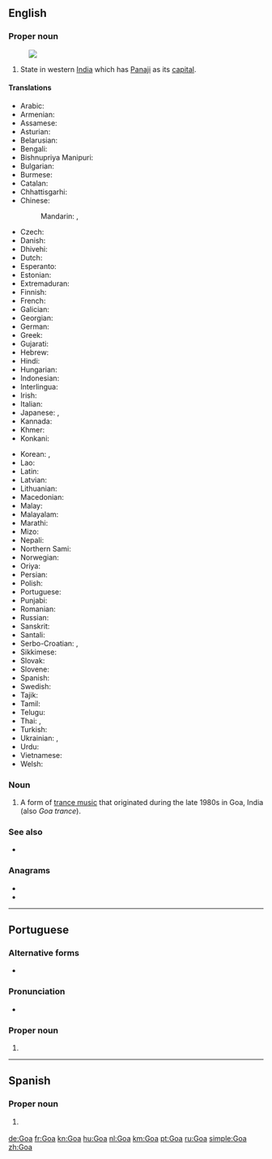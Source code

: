 {{also|goa|Gôa|goá|góa|Goα}}
==English==
{{wikipedia}}

===Proper noun===
{{en-proper noun}}
[[Image:Goa in India (disputed hatched).svg|thumb|]]

# State in western [[India]] which has [[Panaji]] as its [[capital]].

====Translations====
{{trans-top|state in western India}}
* Arabic: {{t|ar|غْوَا|m}}
* Armenian: {{t|hy|Գոա}}
* Assamese: {{t|as|গোৱা|sc=Beng}}
* Asturian: {{t|ast|Goa|f}}
* Belarusian: {{t|be|Го́а|m}}
* Bengali: {{t|bn|গোয়া|sc=Beng}}
* Bishnupriya Manipuri: {{t|bpy|গৱা|sc=Beng}}
* Bulgarian: {{t|bg|Го́а|f}}
* Burmese: {{t-needed|my}}
* Catalan: {{t|ca|Goa}}
* Chhattisgarhi: {{t-needed|hne}}
* Chinese:
*: Mandarin: {{t|cmn|果阿邦|tr=Guǒ'ā-bāng|sc=Hani}}, {{t+|cmn|果阿|tr=Guǒ'ā|sc=Hani}}
* Czech: {{t|cs|Goa|f}}
* Danish: {{t|da|Goa}}
* Dhivehi: {{t|dv|ގޯވާ|sc=Thaa}}
* Dutch: {{t+|nl|Goa}}
* Esperanto: {{t|eo|Goao}}
* Estonian: {{t|et|Goa}}
* Extremaduran: {{t|ext|Goa}}
* Finnish: {{t|fi|Goa}}
* French: {{t+|fr|Goa}}
* Galician: {{t|gl|Goa}}
* Georgian: {{t|ka|გოა}}
* German: {{t+|de|Goa}}
* Greek: {{t+|el|Γκόα}}
* Gujarati: {{t|gu|ગોઆ|tr=goā|sc=Gujr}}
* Hebrew: {{t|he|גואה}}
* Hindi: {{t+|hi|गोआ|tr=go'ā}}
* Hungarian: {{t+|hu|Goa}}
* Indonesian: {{t|id|Goa}}
* Interlingua: {{t|ia|Goa}}
* Irish: {{t|ga|Goa|m}}
* Italian: {{t|it|Goa}}
* Japanese: {{t|ja|ゴア州|tr=Goa-shū}}, {{t|ja|ゴア|tr=Goa}}
* Kannada: {{t+|kn|ಗೋವ|sc=Knda}}
* Khmer: {{t-needed|km}}
* Konkani: {{t|kok|गोंय}}
{{trans-mid}}
* Korean: {{t|ko|고아 주|tr=Goa ju|sc=Hang}}, {{t+|ko|고아|tr=Goa|sc=Hang}}
* Lao: {{t-needed|lo}}
* Latin: {{t|la|Goa}}
* Latvian: {{t|lv|Goa}}
* Lithuanian: {{t|lt|Goa}}
* Macedonian: {{t|mk|Гоа|f}}
* Malay: {{t|ms|Goa}}
* Malayalam: {{t|ml|ഗോവ|sc=Mlym}}
* Marathi: {{t|mr|गोवा|sc=Deva}}
* Mizo: {{t-needed|lus}}
* Nepali: {{t|ne|गोआ|tr=goā|sc=Deva}}
* Northern Sami: {{t|se|Goa}}
* Norwegian: {{t|no|Goa}}
* Oriya: {{t+|or|ଗୋଆ|tr=gōā|sc=Orya}}
* Persian: {{t+|fa|گوا}}
* Polish: {{t|pl|Goa}}
* Portuguese: {{t+|pt|Goa}}
* Punjabi: {{t|pa|ਗੋਵਾ|tr=govā|sc=Guru}}
* Romanian: {{t|ro|Goa}}
* Russian: {{t+|ru|Го́а|m}}
* Sanskrit: {{t|sa|गोवा|tr=govā}}
* Santali: {{t-needed|sat}}
* Serbo-Croatian: {{t|sh|Гоа|sc=Cyrl}}, {{t|sh|Goa}}
* Sikkimese: {{t-needed|sip}}
* Slovak: {{t|sk|Goa|f}}
* Slovene: {{t-needed|sl}}
* Spanish: {{t|es|Goa}}
* Swedish: {{t|sv|Goa}}
* Tajik: {{t|tg|Гуа|sc=Cyrl}}
* Tamil: {{t|ta|கோவா}}
* Telugu: {{t+|te|గోవా}}
* Thai: {{t|th|รัฐกัว|tr=rát gua}}, {{t|th|กัว|tr=gua|sc=Thai}}
* Turkish: {{t|tr|Goa}}
* Ukrainian: {{t|uk|Го́а}}, {{t|uk|Ґо́а}}
* Urdu: {{t|ur|گوا|tr=go'ā}}
* Vietnamese: {{t|vi|Goa}}
* Welsh: {{t|cy|Goa}}
{{trans-bottom}}

===Noun===
{{en-noun|-}}

# {{lb|en|music}} A form of [[trance music]] that originated during the late 1980s in Goa, India (also ''Goa trance'').

===See also===
* {{list:states of India/en}}

===Anagrams===
* {{l|en|ago}}
* {{l|en|GAO}}

----

==Portuguese==

===Alternative forms===
* {{l|pt|Gôa}} {{qualifier|obsolete}}

===Pronunciation===
* {{a|Portugal|Brazil}} {{IPA|/ˈɡo.ɐ/|lang=pt}}

===Proper noun===
{{pt-proper noun|f}}

# {{place|pt|state|c/India|t1=Goa}}

----

==Spanish==
{{wikipedia|lang=es}}

===Proper noun===
{{es-proper noun}}

# {{l|en|Goa}} {{gloss|state in western India}}

[[de:Goa]]
[[fr:Goa]]
[[kn:Goa]]
[[hu:Goa]]
[[nl:Goa]]
[[km:Goa]]
[[pt:Goa]]
[[ru:Goa]]
[[simple:Goa]]
[[zh:Goa]]